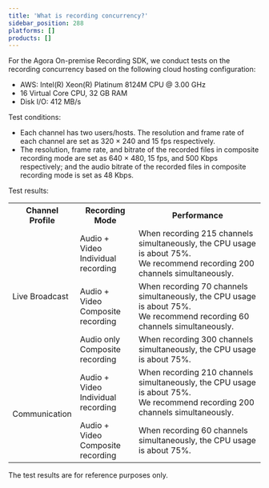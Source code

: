 ```yaml
---
title: 'What is recording concurrency?'
sidebar_position: 288
platforms: []
products: []
---
```



For the Agora On-premise Recording SDK, we conduct tests on the recording concurrency based on the following cloud hosting configuration:

- AWS: Intel(R) Xeon(R) Platinum 8124M CPU @ 3.00 GHz
- 16 Virtual Core CPU, 32 GB RAM
- Disk I/O: 412 MB/s

Test conditions:

- Each channel has two users/hosts. The resolution and frame rate of each channel are set as 320 × 240 and 15 fps respectively.
- The resolution, frame rate, and bitrate of the recorded files in composite recording mode are set as 640 × 480, 15 fps, and 500 Kbps respectively; and the audio bitrate of the recorded files in composite recording mode is set as 48 Kbps.

Test results:

<table>
  <tr>
    <th>Channel Profile</th>
    <th>Recording Mode</th>
    <th>Performance</th>
  </tr>
  <tr>
    <td rowspan="3">Live Broadcast</td>
    <td>
      Audio + Video
      <br />
      Individual recording
    </td>
    <td>
      When recording 215 channels simultaneously, the CPU usage is about 75%.
      <br />
      We recommend recording 200 channels simultaneously.
    </td>
  </tr>
  <tr>
    <td>
      Audio + Video
      <br />
      Composite recording
    </td>
    <td>
      When recording 70 channels simultaneously, the CPU usage is about 75%.
      <br />
      We recommend recording 60 channels simultaneously.
    </td>
  </tr>
  <tr>
    <td>
      Audio only
      <br />
      Composite recording
    </td>
    <td>
      When recording 300 channels simultaneously, the CPU usage is about 75%.
    </td>
  </tr>
  <tr>
    <td rowspan="2">Communication</td>
    <td>
      Audio + Video
      <br />
      Individual recording
    </td>
    <td>
      When recording 210 channels simultaneously, the CPU usage is about 75%.
      <br />
      We recommend recording 200 channels simultaneously.
    </td>
  </tr>
  <tr>
    <td>
      Audio + Video
      <br />
      Composite recording
    </td>
    <td>
      When recording 60 channels simultaneously, the CPU usage is about 75%.
    </td>
  </tr>
</table>

The test results are for reference purposes only.
